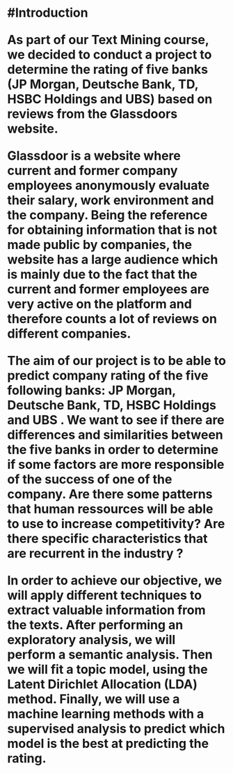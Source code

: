 <h1>
#Introduction

As part of our Text Mining course, we decided to conduct a project to determine the rating of five banks (JP Morgan, Deutsche Bank, TD, HSBC Holdings and UBS) based on reviews from the Glassdoors website. 

Glassdoor is a website where current and former company employees anonymously evaluate their salary, work environment and the company. Being the reference for obtaining information that is not made public by companies, the website has a large audience which is mainly due to the fact that the current and former employees are very active on the platform and therefore counts a lot of reviews on different companies. 

The aim of our project is to be able to predict company rating of the five following banks: JP Morgan, Deutsche Bank, TD, HSBC Holdings and UBS . We want to see if there are differences and similarities between the five banks in order to determine if some factors are more responsible of the success of one of the company. Are there some patterns that human ressources will be able to use to increase competitivity? Are there specific characteristics that are recurrent in the industry ? 

In order to achieve our objective, we will apply different techniques to extract valuable information from the texts. After performing an exploratory analysis, we will perform a semantic analysis. Then we will fit a topic model, using the Latent Dirichlet Allocation (LDA) method. Finally, we will use a machine learning methods with a supervised analysis to predict which model is the best at predicting the rating. 